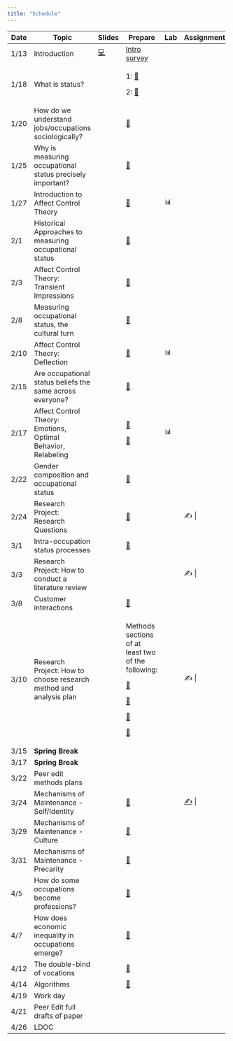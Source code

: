 ```yaml
---
title: "Schedule"
---
```


+------+-------------------------------------------------------------------+---------------------------------------------+-------------------------------------------------------------------------------------------------------------------------------------------------+--------+------------------------------------------------------------------+
| Date | Topic                                                             | Slides                                      | Prepare                                                                                                                                         | Lab    | Assignment                                                       |
+======+===================================================================+=============================================+=================================================================================================================================================+========+==================================================================+
| 1/13 | Introduction                                                      | [💻](/docs/slides/jan_12.html#/title-slide) | [Intro survey](https://duke.qualtrics.com/jfe/form/SV_bvyjiD0c1etSqxM)                                                                          |        |                                                                  |
+------+-------------------------------------------------------------------+---------------------------------------------+-------------------------------------------------------------------------------------------------------------------------------------------------+--------+------------------------------------------------------------------+
| 1/18 | What is status?                                                   |                                             | 1: [📖](readings/marx_wage_labor_capital.pdf)                                                                                                   |        |                                                                  |
|      |                                                                   |                                             |                                                                                                                                                 |        |                                                                  |
|      |                                                                   |                                             | 2: [📖](readings/weber_class_status_party.pdf "Weber")                                                                                          |        |                                                                  |
+------+-------------------------------------------------------------------+---------------------------------------------+-------------------------------------------------------------------------------------------------------------------------------------------------+--------+------------------------------------------------------------------+
| 1/20 | How do we understand jobs/occupations sociologically?             |                                             | [📖](readings/hughes_Social_Role_and_the_Division_of_Labor.pdf "Hughes")                                                                        |        |                                                                  |
+------+-------------------------------------------------------------------+---------------------------------------------+-------------------------------------------------------------------------------------------------------------------------------------------------+--------+------------------------------------------------------------------+
| 1/25 | Why is measuring occupational status precisely important?         |                                             | [📖](readings/haug_measurement_social_strat.pdf "Haug")                                                                                         |        |                                                                  |
+------+-------------------------------------------------------------------+---------------------------------------------+-------------------------------------------------------------------------------------------------------------------------------------------------+--------+------------------------------------------------------------------+
| 1/27 | Introduction to Affect Control Theory                             |                                             | [📖](readings/Heise-Expressive_order_1_5.pdf "Heise")                                                                                           | 📊     |                                                                  |
+------+-------------------------------------------------------------------+---------------------------------------------+-------------------------------------------------------------------------------------------------------------------------------------------------+--------+------------------------------------------------------------------+
| 2/1  | Historical Approaches to measuring occupational status            |                                             | [📖](readings/Connelly et al2016A Review of occupation-based social classifications for social survey research.pdf "Review of occ-based class") |        |                                                                  |
+------+-------------------------------------------------------------------+---------------------------------------------+-------------------------------------------------------------------------------------------------------------------------------------------------+--------+------------------------------------------------------------------+
| 2/3  | Affect Control Theory: Transient Impressions                      |                                             | [📖](readings/Heise-Expressive_Order_6_7.pdf "Heise 6-7")                                                                                       |        |                                                                  |
+------+-------------------------------------------------------------------+---------------------------------------------+-------------------------------------------------------------------------------------------------------------------------------------------------+--------+------------------------------------------------------------------+
| 2/8  | Measuring occupational status, the cultural turn                  |                                             | [📖](readings/Freeland_Hoey2018The Structure of Deference.pdf "Freeland Hoey")                                                                  |        |                                                                  |
+------+-------------------------------------------------------------------+---------------------------------------------+-------------------------------------------------------------------------------------------------------------------------------------------------+--------+------------------------------------------------------------------+
| 2/10 | Affect Control Theory: Deflection                                 |                                             | [📖](readings/Boyle_McKinzie2015Resolving Negative Affect and Restoring Meaning.pdf "Boyle McKinzie")                                           | 📊     |                                                                  |
+------+-------------------------------------------------------------------+---------------------------------------------+-------------------------------------------------------------------------------------------------------------------------------------------------+--------+------------------------------------------------------------------+
| 2/15 | Are occupational status beliefs the same across everyone?         |                                             | [📖](readings/Lynn_Ellerbach2017A Position with a View.pdf "Lynn Ellerbach")                                                                    |        |                                                                  |
+------+-------------------------------------------------------------------+---------------------------------------------+-------------------------------------------------------------------------------------------------------------------------------------------------+--------+------------------------------------------------------------------+
| 2/17 | Affect Control Theory: Emotions, Optimal Behavior, Relabeling     |                                             | [📖](readings/Maloney - 2023 - The Influence of Occupational Identity on Emotiona.pdf "Maloney")                                                | 📊     |                                                                  |
|      |                                                                   |                                             |                                                                                                                                                 |        |                                                                  |
|      |                                                                   |                                             | [📖](readings/Heise-Expressive_Order_8_9.pdf "Heise 8-9")                                                                                       |        |                                                                  |
+------+-------------------------------------------------------------------+---------------------------------------------+-------------------------------------------------------------------------------------------------------------------------------------------------+--------+------------------------------------------------------------------+
| 2/22 | Gender composition and occupational status                        |                                             | [📖](readings/Valentino2020The Segregation Premium.pdf "Valentino")                                                                             |        |                                                                  |
+------+-------------------------------------------------------------------+---------------------------------------------+-------------------------------------------------------------------------------------------------------------------------------------------------+--------+------------------------------------------------------------------+
| 2/24 | Research Project: Research Questions                              |                                             | [📖](readings/hughes_Social_Role_and_the_Division_of_Labor.pdf "Hughes")                                                                        |        | ✍️                                                               |
+------+-------------------------------------------------------------------+---------------------------------------------+-------------------------------------------------------------------------------------------------------------------------------------------------+--------+------------------------------------------------------------------+
| 3/1  | Intra-occupation status processes                                 |                                             | [📖](readings/Wingfield2009Racializing the Glass Escalator.pdf "Wingfield")                                                                     |        |                                                                  |
+------+-------------------------------------------------------------------+---------------------------------------------+-------------------------------------------------------------------------------------------------------------------------------------------------+--------+------------------------------------------------------------------+
| 3/3  | Research Project: How to conduct a literature review              |                                             |                                                                                                                                                 |        | ✍️                                                               |
+------+-------------------------------------------------------------------+---------------------------------------------+-------------------------------------------------------------------------------------------------------------------------------------------------+--------+------------------------------------------------------------------+
| 3/8  | Customer interactions                                             |                                             | [📖](readings/Storer2022Serving Like an Organization.pdf "Storer")                                                                              |        |                                                                  |
+------+-------------------------------------------------------------------+---------------------------------------------+-------------------------------------------------------------------------------------------------------------------------------------------------+--------+------------------------------------------------------------------+
| 3/10 | Research Project: How to choose research method and analysis plan |                                             | Methods sections of at least two of the following:                                                                                              |        | ✍️                                                               |
|      |                                                                   |                                             |                                                                                                                                                 |        |                                                                  |
|      |                                                                   |                                             | [📖](readings/Francis_Alinor2023Bereavement Adaptation as Deflection Reduction.pdf "Francis & Alinor")                                          |        |                                                                  |
|      |                                                                   |                                             |                                                                                                                                                 |        |                                                                  |
|      |                                                                   |                                             | [📖](readings/Soboroff and Kelley - 2023 - Modeling Status Interventions with Affect Control .pdf "Soboroff")                                   |        |                                                                  |
|      |                                                                   |                                             |                                                                                                                                                 |        |                                                                  |
|      |                                                                   |                                             | [📖](readings/Robinson 1996 Advances network friendship.pdf "Robinson")                                                                         |        |                                                                  |
|      |                                                                   |                                             |                                                                                                                                                 |        |                                                                  |
|      |                                                                   |                                             | [📖](readings/BergstrandJasper 2018 SPQ Character Theory.pdf "Bergstrand")                                                                      |        |                                                                  |
+------+-------------------------------------------------------------------+---------------------------------------------+-------------------------------------------------------------------------------------------------------------------------------------------------+--------+------------------------------------------------------------------+
| 3/15 | **Spring Break**                                                  |                                             |                                                                                                                                                 |        |                                                                  |
+------+-------------------------------------------------------------------+---------------------------------------------+-------------------------------------------------------------------------------------------------------------------------------------------------+--------+------------------------------------------------------------------+
| 3/17 | **Spring Break**                                                  |                                             |                                                                                                                                                 |        |                                                                  |
+------+-------------------------------------------------------------------+---------------------------------------------+-------------------------------------------------------------------------------------------------------------------------------------------------+--------+------------------------------------------------------------------+
| 3/22 | Peer edit methods plans                                           |                                             |                                                                                                                                                 |        |                                                                  |
+------+-------------------------------------------------------------------+---------------------------------------------+-------------------------------------------------------------------------------------------------------------------------------------------------+--------+------------------------------------------------------------------+
| 3/24 | Mechanisms of Maintenance - Self/Identity                         |                                             | [📖](readings/Cech2013The Self-Expressive Edge of Occupational Sex Segregation.pdf "Cech")                                                      |        | [✍️](assignments/Literature Review Assignment.docx "Lit Review") |
+------+-------------------------------------------------------------------+---------------------------------------------+-------------------------------------------------------------------------------------------------------------------------------------------------+--------+------------------------------------------------------------------+
| 3/29 | Mechanisms of Maintenance - Culture                               |                                             | [📖](readings/Explanations for occupational segregation: "Rivera")                                                                              |        |                                                                  |
+------+-------------------------------------------------------------------+---------------------------------------------+-------------------------------------------------------------------------------------------------------------------------------------------------+--------+------------------------------------------------------------------+
| 3/31 | Mechanisms of Maintenance - Precarity                             |                                             | [📖](readings/Umney_Kretsos2015“That’s the Experience”.pdf "Umney")                                                                             |        |                                                                  |
+------+-------------------------------------------------------------------+---------------------------------------------+-------------------------------------------------------------------------------------------------------------------------------------------------+--------+------------------------------------------------------------------+
| 4/5  | How do some occupations become professions?                       |                                             | [📖](readings/liu2013.pdf "Liu")                                                                                                                |        |                                                                  |
+------+-------------------------------------------------------------------+---------------------------------------------+-------------------------------------------------------------------------------------------------------------------------------------------------+--------+------------------------------------------------------------------+
| 4/7  | How does economic inequality in occupations emerge?               |                                             | [📖](readings/Weeden2002Why Do Some Occupations Pay More than Others.pdf "Weeden")                                                              |        |                                                                  |
+------+-------------------------------------------------------------------+---------------------------------------------+-------------------------------------------------------------------------------------------------------------------------------------------------+--------+------------------------------------------------------------------+
| 4/12 | The double-bind of vocations                                      |                                             | [📖](readings/Bunderson_Thompson2009The Call of the Wild.pdf "Bunderson")                                                                       |        |                                                                  |
+------+-------------------------------------------------------------------+---------------------------------------------+-------------------------------------------------------------------------------------------------------------------------------------------------+--------+------------------------------------------------------------------+
| 4/14 | Algorithms                                                        |                                             | [📖](readings/0730888417726119.pdf)                                                                                                             |        |                                                                  |
+------+-------------------------------------------------------------------+---------------------------------------------+-------------------------------------------------------------------------------------------------------------------------------------------------+--------+------------------------------------------------------------------+
| 4/19 | Work day                                                          |                                             |                                                                                                                                                 |        |                                                                  |
+------+-------------------------------------------------------------------+---------------------------------------------+-------------------------------------------------------------------------------------------------------------------------------------------------+--------+------------------------------------------------------------------+
| 4/21 | Peer Edit full drafts of paper                                    |                                             |                                                                                                                                                 |        |                                                                  |
+------+-------------------------------------------------------------------+---------------------------------------------+-------------------------------------------------------------------------------------------------------------------------------------------------+--------+------------------------------------------------------------------+
| 4/26 | LDOC                                                              |                                             |                                                                                                                                                 |        |                                                                  |
+------+-------------------------------------------------------------------+---------------------------------------------+-------------------------------------------------------------------------------------------------------------------------------------------------+--------+------------------------------------------------------------------+
